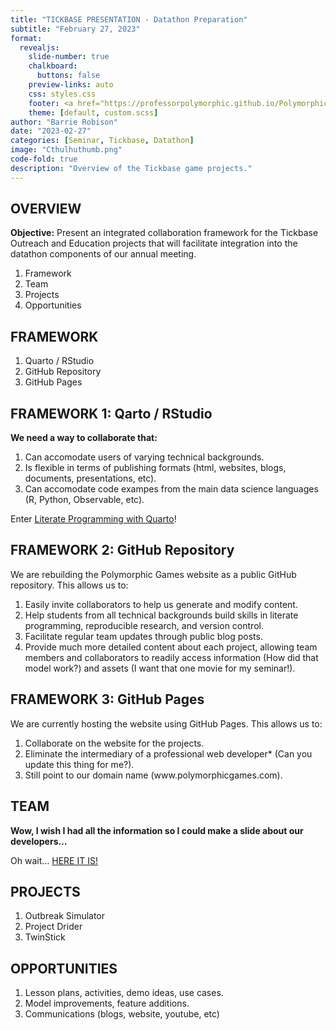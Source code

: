 ```yaml
---
title: "TICKBASE PRESENTATION - Datathon Preparation"
subtitle: "February 27, 2023"
format:
  revealjs: 
    slide-number: true
    chalkboard: 
      buttons: false
    preview-links: auto
    css: styles.css
    footer: <a href="https://professorpolymorphic.github.io/PolymorphicWeb/" target="_blank">POLYMORPHIC GAMES</a>...<a href="https://github.com/ProfessorPolymorphic/PolymorphicWeb/settings/pages" target="_blank">GitHub Repo</a>
    theme: [default, custom.scss]
author: "Barrie Robison"
date: "2023-02-27"
categories: [Seminar, Tickbase, Datathon]
image: "Cthulhuthumb.png"
code-fold: true
description: "Overview of the Tickbase game projects."
---
```


## OVERVIEW

**Objective:**  Present an integrated collaboration framework for the Tickbase Outreach and Education projects that will facilitate integration into the datathon components of our annual meeting.

1. Framework
2. Team
3. Projects
4. Opportunities

## FRAMEWORK

1. Quarto / RStudio
2. GitHub Repository
3. GitHub Pages

## FRAMEWORK 1: Qarto / RStudio {.smaller}

**We need a way to collaborate that:**

1. Can accomodate users of varying technical backgrounds.
2. Is flexible in terms of publishing formats (html, websites, blogs, documents, presentations, etc).
3. Can accomodate code exampes from the main data science languages (R, Python, Observable, etc).

Enter [Literate Programming with Quarto](https://professorpolymorphic.github.io/RobisonWebSite/BCB520/posts/A1-Lit-Prog/)!


## FRAMEWORK 2: GitHub Repository {.smaller}

We are rebuilding the Polymorphic Games website as a public GitHub repository.  This allows us to:

1. Easily invite collaborators to help us generate and modify content.
2. Help students from all technical backgrounds build skills in literate programming, reproducible research, and version control.
3. Facilitate regular team updates through public blog posts.
4. Provide much more detailed content about each project, allowing team members and collaborators to readily access information (How did that model work?) and assets (I want that one movie for my seminar!).

## FRAMEWORK 3: GitHub Pages {.smaller}

We are currently hosting the website using GitHub Pages.  This allows us to:

1. Collaborate on the website for the projects.
2. Eliminate the intermediary of a professional web developer* (Can you update this thing for me?).
3. Still point to our domain name (www.polymorphicgames.com).

## TEAM

**Wow, I wish I had all the information so I could make a slide about our developers...**

Oh wait...  [HERE IT IS!](../../../People/index.qmd)

## PROJECTS

1. Outbreak Simulator
2. Project Drider
3. TwinStick

## OPPORTUNITIES

1. Lesson plans, activities, demo ideas, use cases.
2. Model improvements, feature additions.
3. Communications (blogs, website, youtube, etc)